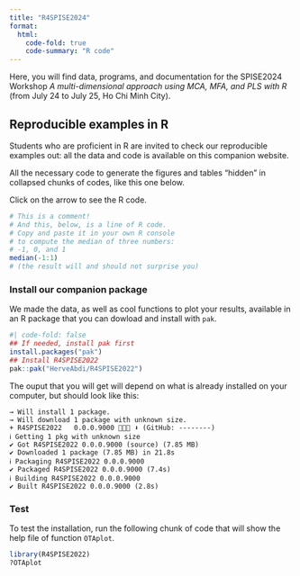 ```yaml
---
title: "R4SPISE2024"
format:
  html:
    code-fold: true
    code-summary: "R code"
---
```


Here, you will find data, programs, and documentation for the SPISE2024 Workshop *A multi-dimensional approach using MCA, MFA, and PLS with R* (from July 24 to July 25, Ho Chi Minh City).

## Reproducible examples in R

Students who are proficient in R are invited to check our reproducible examples out: all the data and code is available on this companion website.

All the necessary code to generate the figures and tables "hidden" in collapsed chunks of codes, like this one below.

Click on the arrow to see the R code.

```r
# This is a comment!
# And this, below, is a line of R code.
# Copy and paste it in your own R console
# to compute the median of three numbers: 
# -1, 0, and 1
median(-1:1)
# (the result will and should not surprise you)
```


### Install our companion package

We made the data, as well as cool functions to plot your results, available in an R package that you can dowload and install with `pak`.

```r
#| code-fold: false
## If needed, install pak first
install.packages("pak")
## Install R4SPISE2022
pak::pak("HerveAbdi/R4SPISE2022")
```

The ouput that you will get will depend on what is already installed on your computer, but should look like this:

```
→ Will install 1 package.
→ Will download 1 package with unknown size.
+ R4SPISE2022   0.0.0.9000 👷🏿️🔧 ⬇ (GitHub: --------)
ℹ Getting 1 pkg with unknown size
✔ Got R4SPISE2022 0.0.0.9000 (source) (7.85 MB)             
✔ Downloaded 1 package (7.85 MB) in 21.8s                   
ℹ Packaging R4SPISE2022 0.0.0.9000
✔ Packaged R4SPISE2022 0.0.0.9000 (7.4s)                    
ℹ Building R4SPISE2022 0.0.0.9000 
✔ Built R4SPISE2022 0.0.0.9000 (2.8s) 
```

### Test

To test the installation, run the following chunk of code that will show the help file of function `OTAplot`.

```r
library(R4SPISE2022)
?OTAplot
```


